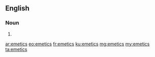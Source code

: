 ==English==

===Noun===
{{head|en|noun plural form}}

# {{plural of|emetic|lang=en}}

[[ar:emetics]]
[[eo:emetics]]
[[fr:emetics]]
[[ku:emetics]]
[[mg:emetics]]
[[my:emetics]]
[[ta:emetics]]